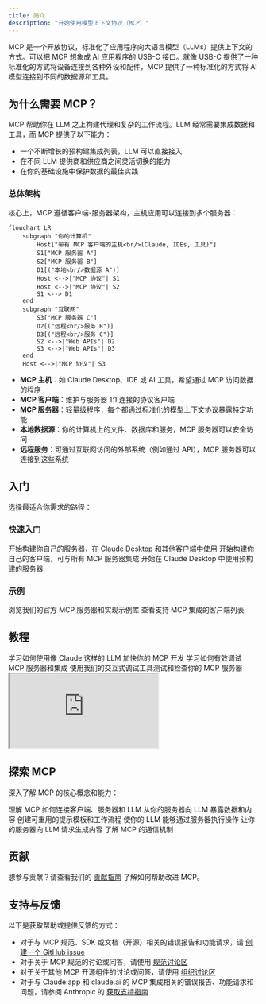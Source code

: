 ```yaml
---
title: 简介
description: "开始使用模型上下文协议（MCP）"
---
```


MCP 是一个开放协议，标准化了应用程序向大语言模型（LLMs）提供上下文的方式。可以把 MCP 想象成 AI 应用程序的 USB-C 接口。就像 USB-C 提供了一种标准化的方式将设备连接到各种外设和配件，MCP 提供了一种标准化的方式将 AI 模型连接到不同的数据源和工具。

## 为什么需要 MCP？

MCP 帮助你在 LLM 之上构建代理和复杂的工作流程。LLM 经常需要集成数据和工具，而 MCP 提供了以下能力：

- 一个不断增长的预构建集成列表，LLM 可以直接接入
- 在不同 LLM 提供商和供应商之间灵活切换的能力
- 在你的基础设施中保护数据的最佳实践

### 总体架构

核心上，MCP 遵循客户端-服务器架构，主机应用可以连接到多个服务器：

```mermaid
flowchart LR
    subgraph "你的计算机"
        Host["带有 MCP 客户端的主机<br/>(Claude, IDEs, 工具)"]
        S1["MCP 服务器 A"]
        S2["MCP 服务器 B"]
        D1[("本地<br/>数据源 A")]
        Host <-->|"MCP 协议"| S1
        Host <-->|"MCP 协议"| S2
        S1 <--> D1
    end
    subgraph "互联网"
        S3["MCP 服务器 C"]
        D2[("远程<br/>服务 B")]
        D3[("远程<br/>服务 C")]
        S2 <-->|"Web APIs"| D2
        S3 <-->|"Web APIs"| D3
    end
    Host <-->|"MCP 协议"| S3
```

- **MCP 主机**：如 Claude Desktop、IDE 或 AI 工具，希望通过 MCP 访问数据的程序
- **MCP 客户端**：维护与服务器 1:1 连接的协议客户端
- **MCP 服务器**：轻量级程序，每个都通过标准化的模型上下文协议暴露特定功能
- **本地数据源**：你的计算机上的文件、数据库和服务，MCP 服务器可以安全访问
- **远程服务**：可通过互联网访问的外部系统（例如通过 API），MCP 服务器可以连接到这些系统

## 入门

选择最适合你需求的路径：

### 快速入门

<CardGroup cols={2}>
  <Card title="面向服务器开发者" icon="bolt" href="/quickstart/server">
    开始构建你自己的服务器，在 Claude Desktop 和其他客户端中使用
  </Card>
  <Card title="面向客户端开发者" icon="bolt" href="/quickstart/client">
    开始构建你自己的客户端，可与所有 MCP 服务器集成
  </Card>
  <Card title="面向 Claude Desktop 用户" icon="bolt" href="/quickstart/user">
    开始在 Claude Desktop 中使用预构建的服务器
  </Card>
</CardGroup>

### 示例

<CardGroup cols={2}>
  <Card title="示例服务器" icon="grid" href="/examples">
    浏览我们的官方 MCP 服务器和实现示例库
  </Card>
  <Card title="示例客户端" icon="cubes" href="/clients">
    查看支持 MCP 集成的客户端列表
  </Card>
</CardGroup>

## 教程

<CardGroup cols={2}>
  <Card
    title="使用 LLM 构建 MCP"
    icon="comments"
    href="/tutorials/building-mcp-with-llms"
  >
    学习如何使用像 Claude 这样的 LLM 加快你的 MCP 开发
  </Card>
  <Card title="调试指南" icon="bug" href="/legacy/tools/debugging">
    学习如何有效调试 MCP 服务器和集成
  </Card>
  <Card
    title="MCP 检查器"
    icon="magnifying-glass"
    href="/legacy/tools/inspector"
  >
    使用我们的交互式调试工具测试和检查你的 MCP 服务器
  </Card>
  <Card
    title="MCP 工作坊（视频，2小时）"
    icon="person-chalkboard"
    href="https://www.youtube.com/watch?v=kQmXtrmQ5Zg"
  >
    <iframe src="https://www.youtube.com/embed/kQmXtrmQ5Zg"> </iframe>
  </Card>
</CardGroup>

## 探索 MCP

深入了解 MCP 的核心概念和能力：

<CardGroup cols={2}>
  <Card
    title="核心架构"
    icon="sitemap"
    href="/legacy/concepts/architecture"
  >
    理解 MCP 如何连接客户端、服务器和 LLM
  </Card>
  <Card title="资源" icon="database" href="/legacy/concepts/resources">
    从你的服务器向 LLM 暴露数据和内容
  </Card>
  <Card title="提示词" icon="message" href="/legacy/concepts/prompts">
    创建可重用的提示模板和工作流程
  </Card>
  <Card title="工具" icon="wrench" href="/legacy/concepts/tools">
    使你的 LLM 能够通过服务器执行操作
  </Card>
  <Card title="采样" icon="robot" href="/legacy/concepts/sampling">
    让你的服务器向 LLM 请求生成内容
  </Card>
  <Card
    title="传输机制"
    icon="network-wired"
    href="/legacy/concepts/transports"
  >
    了解 MCP 的通信机制
  </Card>
</CardGroup>

## 贡献

想参与贡献？请查看我们的 [贡献指南](/development/contributing) 了解如何帮助改进 MCP。

## 支持与反馈

以下是获取帮助或提供反馈的方式：

- 对于与 MCP 规范、SDK 或文档（开源）相关的错误报告和功能请求，请 [创建一个 GitHub issue](https://github.com/modelcontextprotocol)
- 对于关于 MCP 规范的讨论或问答，请使用 [规范讨论区](https://github.com/modelcontextprotocol/specification/discussions)
- 对于关于其他 MCP 开源组件的讨论或问答，请使用 [组织讨论区](https://github.com/orgs/modelcontextprotocol/discussions)
- 对于与 Claude.app 和 claude.ai 的 MCP 集成相关的错误报告、功能请求和问题，请参阅 Anthropic 的 [获取支持指南](https://support.anthropic.com/en/articles/9015913-how-to-get-support)
